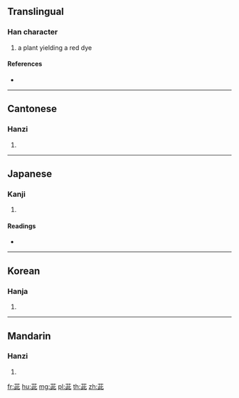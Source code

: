 {{character info/new}}
{{also|柴}}
==Translingual==

===Han character===
{{Han char|rn=140|rad=艸|as=05|sn=11|four=44111|canj=TYMP}}

# a plant yielding a red dye

====References====
* {{Han ref|kx=1026.080|dkj=30840|dj=1486.030|hdz=53202.130|uh=8308|ud=33544|bh=D3A5|bd=54181}}

----

==Cantonese==

===Hanzi===
{{yue-hanzi|jyut=|y=chi2}}

# {{defn|lang=yue|sort=艸05}}

----

==Japanese==

===Kanji===
{{ja-kanji|grade=|rs=艸05}}

# {{defn|lang=ja|sort=艸05}}

====Readings====
* {{ja-readings|on=[[し]] (shi), [[じ]] (ji), [[さい]] (sai), [[じゅ]] (ju)|kun=[[むらさき]] (murasaki)|nanori=}}

----

==Korean==

===Hanja===
{{ko-hanja|hangeul=자|eumhun=|rv=ja|mr=cha|y=ca}}

# {{defn|lang=ko|sort=艸05}}

----

==Mandarin==

===Hanzi===
{{cmn-hanzi|pin=[[chái]] ([[chai2]]), [[cí]] ([[ci2]]), [[cǐ]] ([[ci3]]), [[zǐ]] ([[zi3]])|wg=ch'ai<sup>2</sup>, tz'u<sup>2</sup>, tz'u<sup>3</sup>, tzu<sup>3</sup>}}

# {{defn|lang=cmn|sort=艸05}}

[[fr:茈]]
[[hu:茈]]
[[mg:茈]]
[[pl:茈]]
[[th:茈]]
[[zh:茈]]